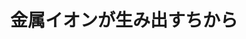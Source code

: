 ﻿---
title: "金属イオンが生み出すちから"
category: "生命理工学院"
vol: 74
interviewee: "蒲池 利章"
url: "kamachi.bio.titech.ac.jp"
tags: ["合成","血液","金属","タンパク","測定"]
pdf: "74-3-kamachi.pdf"
career: ""
preface: "金属イオンは化合物と結合することによって、 その化合物に特異な性質を生じさせることがあ る。たとえば、私たちの血液中に存在するヘモグ ロビンというタンパク質は鉄イオンを含み、酸素 と結合したり、解離したりするという性質をもっ ている。蒲池研究室では、このような金属イオン を含む化合物を主に研究している。 蒲池研究室では、メタノール合成の効率化と酸 素濃度の測定法を、金属イオンを含む化合物を用 いることで実現することを目標としている。本稿 では、この二つの研究について紹介する。"
---
